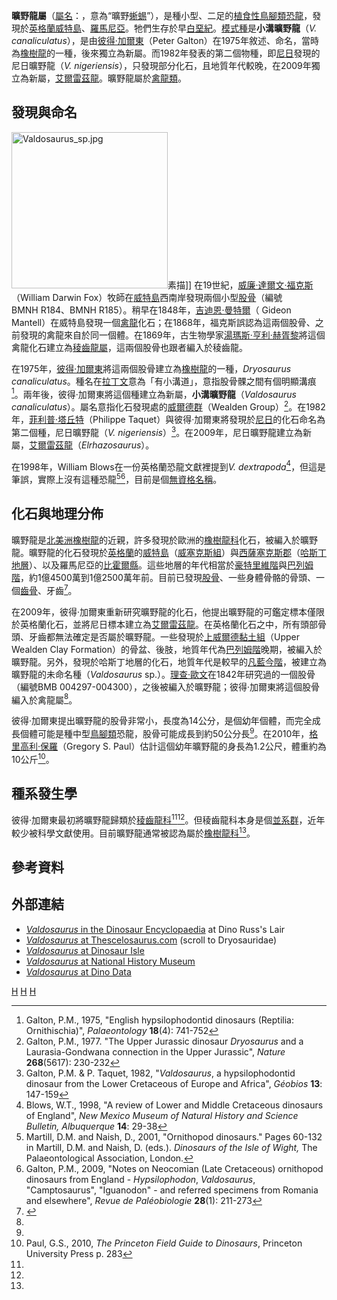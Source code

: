 {{Automatic Taxobox
| taxon = Valdosaurus
| fossil_range = [[白堊紀|白堊紀]]前期, {{fossilrange|145|125}}
| image = Valdosaurus.png
| image_caption = 曠野龍的骨骼，位於[[英國|英國]]{{link-en|恐龍島博物館|Dinosaur Isle}}
| authority = [[彼得·加爾東|Galton]], 1977
| type_species = '''小溝曠野龍<br>''Valdosaurus canaliculatus'''''
| type_species_authority = (Galton, 1975) 
}}

'''曠野龍屬'''（[[學名|屬名]]：{{lang|la|''Valdosaurus''}}，意為“曠野[[蜥蜴|蜥蜴]]”），是種小型、二足的[[植食性|植食性]][[鳥腳類|鳥腳類]][[恐龍|恐龍]]，發現於[[英格蘭|英格蘭]][[威特島|威特島]]、[[羅馬尼亞|羅馬尼亞]]。牠們生存於早[[白堊紀|白堊紀]]。[[模式種|模式種]]是'''小溝曠野龍'''（''V. canaliculatus''），是由[[彼得·加爾東|彼得·加爾東]]（Peter Galton）在1975年敘述、命名，當時為[[橡樹龍|橡樹龍]]的一種，後來獨立為新屬。而1982年發表的第二個物種，即[[尼日|尼日]]發現的尼日曠野龍（''V. nigeriensis''），只發現部分化石，且地質年代較晚，在2009年獨立為新屬，[[艾爾雷茲龍|艾爾雷茲龍]]。曠野龍屬於[[禽龍類|禽龍類]]。

==發現與命名==
[[File:Valdosaurus_sp.jpg|250px]]素描]]
在19世紀，[[威廉·達爾文·福克斯|威廉·達爾文·福克斯]]（William Darwin Fox）牧師在[[威特島|威特島]]西南岸發現兩個小型[[股骨|股骨]]（編號BMNH R184、BMNH R185）。稍早在1848年，[[吉迪恩·曼特爾|吉迪恩·曼特爾]]（ Gideon Mantell）在威特島發現一個[[禽龍|禽龍]]化石；在1868年，福克斯誤認為這兩個股骨、之前發現的禽龍來自於同一個體。在1869年，古生物學家[[湯瑪斯·亨利·赫胥黎|湯瑪斯·亨利·赫胥黎]]將這個禽龍化石建立為[[稜齒龍|稜齒龍屬]]，這兩個股骨也跟者編入於稜齒龍。

在1975年，[[彼得·加爾東|彼得·加爾東]]將這兩個股骨建立為[[橡樹龍|橡樹龍]]的一種，''Dryosaurus canaliculatus''。種名在[[拉丁文|拉丁文]]意為「有小溝道」，意指股骨髁之間有個明顯溝痕<ref name=galton1975>Galton, P.M., 1975, "English hypsilophodontid dinosaurs (Reptilia: Ornithischia)", ''Palaeontology'' '''18'''(4): 741-752</ref>。兩年後，彼得·加爾東將這個種建立為新屬，'''小溝曠野龍'''（''Valdosaurus canaliculatus''）。屬名意指化石發現處的[[威爾德群|威爾德群]]（Wealden Group）<ref name=galton1977>Galton, P.M., 1977. "The Upper Jurassic dinosaur ''Dryosaurus'' and a Laurasia-Gondwana connection in the Upper Jurassic", ''Nature'' '''268'''(5617): 230-232</ref>。在1982年，[[菲利普·塔丘特|菲利普·塔丘特]]（Philippe Taquet）與彼得·加爾東將發現於[[尼日|尼日]]的化石命名為第二個種，尼日曠野龍（''V. nigeriensis''）<ref>Galton, P.M. & P. Taquet, 1982, "''Valdosaurus'', a hypsilophodontid dinosaur from the Lower Cretaceous of Europe and Africa", ''Géobios'' '''13''': 147-159</ref>。在2009年，尼日曠野龍建立為新屬，[[艾爾雷茲龍|艾爾雷茲龍]]（''Elrhazosaurus''）。

在1998年，William Blows在一份英格蘭恐龍文獻裡提到''V. dextrapoda''<ref>Blows, W.T., 1998, "A review of Lower and Middle Cretaceous dinosaurs of England", ''New Mexico Museum of Natural History and Science Bulletin, Albuquerque'' '''14''': 29-38</ref>，但這是筆誤，實際上沒有這種恐龍<ref>Martill, D.M. and Naish, D., 2001, "Ornithopod dinosaurs." Pages 60-132 in Martill, D.M. and Naish, D. (eds.). ''Dinosaurs of the Isle of Wight,'' The Palaeontological Association, London.</ref><ref name=galton2009>Galton, P.M., 2009, "Notes on Neocomian (Late Cretaceous) ornithopod dinosaurs from England - ''Hypsilophodon'', ''Valdosaurus'', "Camptosaurus", "Iguanodon" - and referred specimens from Romania and elsewhere", ''Revue de Paléobiologie'' '''28'''(1): 211-273</ref>，目前是個[[無資格名稱|無資格名稱]]。

== 化石與地理分佈 ==
曠野龍是[[北美洲|北美洲]][[橡樹龍|橡樹龍]]的近親，許多發現於歐洲的[[橡樹龍科|橡樹龍科]]化石，被編入於曠野龍。曠野龍的化石發現於[[英格蘭|英格蘭]]的[[威特島|威特島]]（[[威塞克斯組|威塞克斯組]]）與[[西薩塞克斯郡|西薩塞克斯郡]]（[[哈斯丁地層|哈斯丁地層]]）、以及羅馬尼亞的[[比霍爾縣|比霍爾縣]]。這些地層的年代相當於[[豪特里維階|豪特里維階]]與[[巴列姆階|巴列姆階]]，約1億4500萬到1億2500萬年前。目前已發現[[股骨|股骨]]、一些身體骨骼的骨頭、一個[[齒骨|齒骨]]、牙齒<ref name=DBN04>{{cite book |last= Norman|first=David B. |editor= Weishampel, D.B., Dodson, P., and Osmólska, H. (eds.)|title=The Dinosauria |url= https://archive.org/details/dinosauriandedit00weis|edition=2nd |year= 2004|publisher=University of California Press |location=Berkeley |isbn=0-520-24209-2 |pages=[https://archive.org/details/dinosauriandedit00weis/page/413 413]–437 |chapter=Basal Iguanodontia}}</ref>。

在2009年，彼得·加爾東重新研究曠野龍的化石，他提出曠野龍的可鑑定標本僅限於英格蘭化石，並將尼日標本建立為[[艾爾雷茲龍|艾爾雷茲龍]]。在英格蘭化石之中，所有頭部骨頭、牙齒都無法確定是否屬於曠野龍。一些發現於[[上威爾德黏土組|上威爾德黏土組]]（Upper Wealden Clay Formation）的骨盆、後肢，地質年代為[[巴列姆階|巴列姆階]]晚期，被編入於曠野龍。另外，發現於哈斯丁地層的化石，地質年代是較早的[[凡藍今階|凡藍今階]]，被建立為曠野龍的未命名種（''Valdosaurus'' sp.）。[[理查·歐文|理查·歐文]]在1842年研究過的一個股骨（編號BMB 004297-004300），之後被編入於曠野龍；彼得·加爾東將這個股骨編入於禽龍屬<ref name=galton2009/>。

彼得·加爾東提出曠野龍的股骨非常小，長度為14公分，是個幼年個體，而完全成長個體可能是種中型[[鳥腳類|鳥腳類]]恐龍，股骨可能成長到約50公分長<ref name=galton2009/>。在2010年，[[格里高利·保羅|格里高利·保羅]]（Gregory S. Paul）估計這個幼年曠野龍的身長為1.2公尺，體重約為10公斤<ref>Paul, G.S., 2010, ''The Princeton Field Guide to Dinosaurs'', Princeton University Press p. 283</ref>。

==種系發生學==
彼得·加爾東最初將曠野龍歸類於[[稜齒龍科|稜齒龍科]]<ref name=galton1975/><ref name=galton1977/>。但稜齒龍科本身是個[[並系群|並系群]]，近年較少被科學文獻使用。目前曠野龍通常被認為屬於[[橡樹龍科|橡樹龍科]]<ref name=DBN04/>。

== 參考資料 ==
{{reflist}}

==外部連結==
* [http://web.me.com/dinoruss/de_4/5a7a137.htm ''Valdosaurus'' in the Dinosaur Encyclopaedia] {{Wayback|url=http://web.me.com/dinoruss/de_4/5a7a137.htm |date=20090921073833 }} at Dino Russ's Lair
* [https://web.archive.org/web/20090425151715/http://www.thescelosaurus.com/iguanodontia.htm ''Valdosaurus'' at Thescelosaurus.com] (scroll to Dryosauridae)
* [http://www.dinosaurisle.com/valdosaurus.aspx ''Valdosaurus'' at Dinosaur Isle] {{Wayback|url=http://www.dinosaurisle.com/valdosaurus.aspx |date=20090609104952 }}
* [https://web.archive.org/web/20090508085019/http://www.nhm.ac.uk/jdsml/nature-online/dino-directory/detail.dsml?Genus=Valdosaurus ''Valdosaurus'' at National History Museum]
* [http://www.dinodata.org/index.php?option=com_content&task=view&id=9365&Itemid=67 ''Valdosaurus'' at Dino Data] {{Wayback|url=http://www.dinodata.org/index.php?option=com_content&task=view&id=9365&Itemid=67 |date=20120309152202 }}

{{Ornithopoda|O.}}
{{Taxonbar|from=Q1617586}}

[[Category:禽龍類|H]]
[[Category:下白堊紀恐龍|H]]
[[Category:歐洲恐龍|H]]